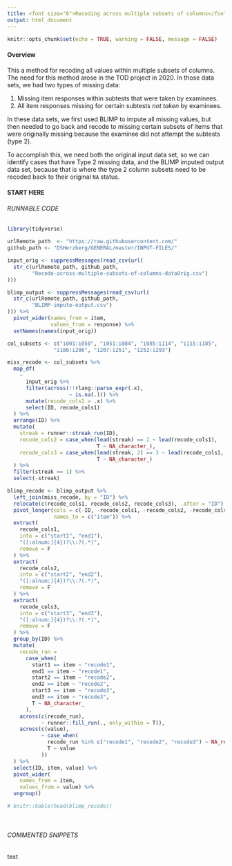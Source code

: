 ```yaml
---
title: <font size="6">Recoding across multiple subsets of columns</font>
output: html_document
---
```


```r
knitr::opts_chunk$set(echo = TRUE, warning = FALSE, message = FALSE)
```

#### Overview

This a method for recoding all values within multiple subsets of columns. The need for this method arose in the TOD project in 2020. In those data sets, we had two types of missing data:

1. Missing item responses within subtests that were taken by examinees.
2. All item responses missing for certain subtests _not taken_ by examinees.

In these data sets, we first used BLIMP to impute all missing values, but then needed to go back and recode to missing certain subsets of items that were originally missing because the examinee did not attempt the subtests (type 2).

To accomplish this, we need both the original input data set, so we can identify cases that have Type 2 missing data, and the BLIMP imputed output data set, because that is where the type 2 column subsets need to be recoded back to their original `NA` status.

#### START HERE

###### RUNNABLE CODE
```r
library(tidyverse)

urlRemote_path  <- "https://raw.githubusercontent.com/"
github_path <- "DSHerzberg/GENERAL/master/INPUT-FILES/"

input_orig <- suppressMessages(read_csv(url(
  str_c(urlRemote_path, github_path, 
        "Recode-across-multiple-subsets-of-columns-dataOrig.csv")
)))

blimp_output <- suppressMessages(read_csv(url(
  str_c(urlRemote_path, github_path, 
        "BLIMP-impute-output.csv")
))) %>% 
  pivot_wider(names_from = item,
              values_from = response) %>%
  setNames(names(input_orig))

col_subsets <- c("i001:i050", "i051:i084", "i085:i114", "i115:i185", 
               "i186:i206", "i207:i251", "i252:i293")

miss_recode <- col_subsets %>%
  map_df(
    ~
      input_orig %>%
      filter(across(!!rlang::parse_expr(.x),
                    ~ is.na(.))) %>%
      mutate(recode_cols1 = .x) %>%
      select(ID, recode_cols1)
  ) %>%
  arrange(ID) %>%
  mutate(
    streak = runner::streak_run(ID),
    recode_cols2 = case_when(lead(streak) == 2 ~ lead(recode_cols1),
                             T ~ NA_character_),
    recode_cols3 = case_when(lead(streak, 2) == 3 ~ lead(recode_cols1, 2),
                             T ~ NA_character_)
  ) %>% 
  filter(streak == 1) %>% 
  select(-streak)

blimp_recode <- blimp_output %>%
  left_join(miss_recode, by = "ID") %>%
  relocate(c(recode_cols1, recode_cols2, recode_cols3), .after = "ID") %>%
  pivot_longer(cols = c(-ID, -recode_cols1, -recode_cols2, -recode_cols3),
               names_to = c("item")) %>%
  extract(
    recode_cols1,
    into = c("start1", "end1"),
    "([:alnum:]{4})?\\:?(.*)",
    remove = F
  ) %>%
  extract(
    recode_cols2,
    into = c("start2", "end2"),
    "([:alnum:]{4})?\\:?(.*)",
    remove = F
  ) %>%
  extract(
    recode_cols3,
    into = c("start3", "end3"),
    "([:alnum:]{4})?\\:?(.*)",
    remove = F
  ) %>%
  group_by(ID) %>%
  mutate(
    recode_run =
      case_when(
        start1 == item ~ "recode1",
        end1 == item ~ "recode1",
        start2 == item ~ "recode2",
        end2 == item ~ "recode2",
        start3 == item ~ "recode3",
        end3 == item ~ "recode3",
        T ~ NA_character_
      ),
    across(c(recode_run),
           ~ runner::fill_run(., only_within = T)),
    across(c(value),
           ~ case_when(
             recode_run %in% c("recode1", "recode2", "recode3") ~ NA_real_,
             T ~ value
           ))
  ) %>%
  select(ID, item, value) %>%
  pivot_wider(
    names_from = item,
    values_from = value) %>%
  ungroup()

# knitr::kable(head(blimp_recode))
```

<br>

###### COMMENTED SNIPPETS
text
```r
```
